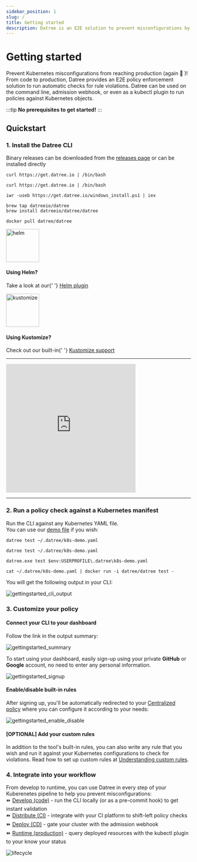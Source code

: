 ```yaml
---
sidebar_position: 1
slug: /
title: Getting started
description: Datree is an E2E solution to prevent misconfigurations by ensuring Kubernetes objects follow best practices as well as your organization's policies
---
```



# Getting started

Prevent Kubernetes misconfigurations from reaching production (again 😤 )! From code to production, Datree provides an E2E policy enforcement solution to run automatic checks for rule violations.
Datree can be used on the command line, admission webhook, or even as a kubectl plugin to run policies against Kubernetes objects.

:::tip
**No prerequisites to get started!**
:::

## Quickstart

### 1. Install the Datree CLI

Binary releases can be downloaded from the [releases page](https://github.com/datreeio/datree/releases) or can be installed directly

<Tabs>
  <TabItem value='Linux' label='Linux' default>

    curl https://get.datree.io | /bin/bash

  </TabItem>
  <TabItem value='MacOS' label='MacOS'>

    curl https://get.datree.io | /bin/bash

  </TabItem>
  <TabItem value='Windows (PowerShell)' label='Windows (PowerShell)'>

    iwr -useb https://get.datree.io/windows_install.ps1 | iex

  </TabItem>
  <TabItem value='Homebrew' label='Homebrew'>

    brew tap datreeio/datree
    brew install datreeio/datree/datree

  </TabItem>
  <TabItem value='Docker' label='Docker'>

    docker pull datree/datree

  </TabItem>
</Tabs>

<div className='container py-5'>
  <div className={styles.row}>
    <div className={styles.card}>
      <img
        src='/img/welcome/getting-started/helm.png'
        alt='helm'
        width='90'
        height='90'
      />
      <h4
        style={{ margin: '16px 0 5px 0', fontSize: '21px', fontWeight: '800' }}>
        Using Helm?
      </h4>
      <p>
        Take a look at our{' '}
        <a
          className={styles.underline}
          href='https://github.com/datreeio/helm-datree'
          rel='nofollow noreferrer noopener'>
          Helm plugin
        </a>
      </p>
    </div>
    <div className={styles.card}>
      <img
        src='/img/welcome/getting-started/kustomize.png'
        alt='kustomize'
        width='90'
        height='90'
      />
      <h4
        style={{ margin: '16px 0 5px 0', fontSize: '21px', fontWeight: '800' }}>
        Using Kustomize?
      </h4>
      <p>
        Check out our built-in{' '}
        <a
          className={styles.underline}
          href='/integrations/kustomize-support'
          rel='nofollow noreferrer noopener'>
          Kustomize support
        </a>
      </p>
    </div>
  </div>
</div>

---

<iframe 
 src="https://fast.wistia.net/embed/iframe/m7eumvgf8y" 
 title="Datree Installation demo inc helm and schema Video" 
 allow="autoplay; fullscreen" 
 allowtransparency="true" 
 frameborder="0" 
 scrolling="no" 
 class="wistia_embed" n
 ame="wistia_embed" 
 msallowfullscreen 
 width="70%" height="350rem">
</iframe>
<script src='https://fast.wistia.net/assets/external/E-v1.js' async></script>

---

### 2. Run a policy check against a Kubernetes manifest

Run the CLI against any Kubernetes YAML file.  
You can use our [demo file](https://raw.githubusercontent.com/datreeio/datree/main/internal/fixtures/kube/k8s-demo.yaml) if you wish:

<Tabs>
  <TabItem value='Linux' label='Linux' default>

    datree test ~/.datree/k8s-demo.yaml

  </TabItem>
  <TabItem value='MacOS' label='MacOS'>

    datree test ~/.datree/k8s-demo.yaml

  </TabItem>
  <TabItem value='Windows (PowerShell)' label='Windows (PowerShell)'>

    datree.exe test $env:USERPROFILE\.datree\k8s-demo.yaml

  </TabItem>
  <TabItem value='Docker' label='Docker'>

    cat ~/.datree/k8s-demo.yaml | docker run -i datree/datree test -

  </TabItem>
</Tabs>

You will get the following output in your CLI:

![gettingstarted_cli_output](/img/welcome/getting-started/output.png)

### 3. Customize your policy

#### Connect your CLI to your dashboard

Follow the link in the output summary:

![gettingstarted_summary](/img/welcome/getting-started/summary.png)
 
To start using your dashboard, easily sign-up using your private **GitHub** or **Google** account, no need to enter any personal information.

![gettingstarted_signup](/img/welcome/getting-started/signup.gif)

#### Enable/disable built-in rules

After signing up, you'll be automatically redirected to your [Centralized policy](/setup/centralized-policy) where you can configure it according to your needs:

![gettingstarted_enable_disable](/img/welcome/getting-started/enabledisable.png)

#### [OPTIONAL] Add your custom rules

In addition to the tool's built-in rules, you can also write any rule that you wish and run it against your Kubernetes configurations to check for violations. Read how to set up custom rules at [Understanding custom rules](/custom-rules/custom-rules-overview).

### 4. Integrate into your workflow

From develop to runtime, you can use Datree in every step of your Kuberenetes pipeline to help you prevent misconfigurations:  
⏩ [Develop (code)](https://hub.datree.io/#2-test-a-kubernetes-demo-manifest) - run the CLI locally (or as a pre-commit hook) to get instant validation  
⏩ [Distribute (CI)](https://hub.datree.io/cicd-examples) - integrate with your CI platform to shift-left policy checks  
⏩ [Deploy (CD)](https://github.com/datreeio/admission-webhook-datree) - gate your cluster with the admission webhook  
⏩ [Runtime (production)](https://github.com/datreeio/kubectl-datree) - query deployed resources with the kubectl plugin to your know your status  

![lifecycle](/img/welcome/getting-started/offerings.png)
